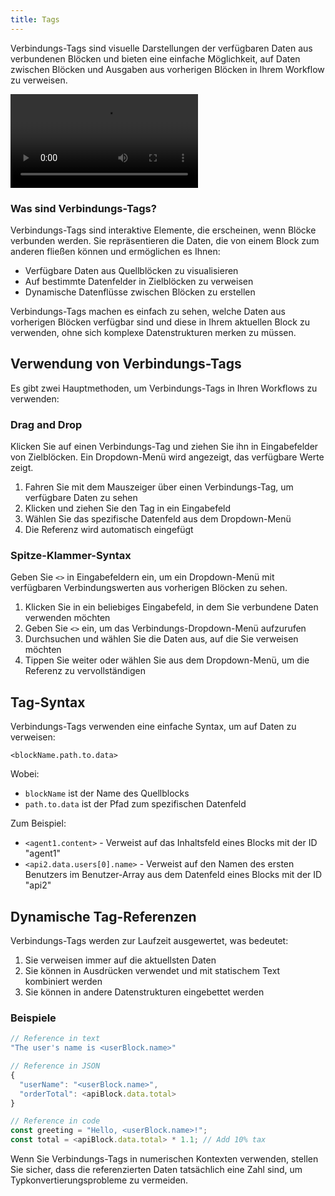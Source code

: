 ```yaml
---
title: Tags
---
```



Verbindungs-Tags sind visuelle Darstellungen der verfügbaren Daten aus verbundenen Blöcken und bieten eine einfache Möglichkeit, auf Daten zwischen Blöcken und Ausgaben aus vorherigen Blöcken in Ihrem Workflow zu verweisen.

<div className="mx-auto w-full overflow-hidden rounded-lg">
  <Video src="connections.mp4" />
</div>

### Was sind Verbindungs-Tags?

Verbindungs-Tags sind interaktive Elemente, die erscheinen, wenn Blöcke verbunden werden. Sie repräsentieren die Daten, die von einem Block zum anderen fließen können und ermöglichen es Ihnen:

- Verfügbare Daten aus Quellblöcken zu visualisieren
- Auf bestimmte Datenfelder in Zielblöcken zu verweisen
- Dynamische Datenflüsse zwischen Blöcken zu erstellen

<Callout type="info">
  Verbindungs-Tags machen es einfach zu sehen, welche Daten aus vorherigen Blöcken verfügbar sind und diese in Ihrem
  aktuellen Block zu verwenden, ohne sich komplexe Datenstrukturen merken zu müssen.
</Callout>

## Verwendung von Verbindungs-Tags

Es gibt zwei Hauptmethoden, um Verbindungs-Tags in Ihren Workflows zu verwenden:

<div className="my-6 grid grid-cols-1 gap-4 md:grid-cols-2">
  <div className="rounded-lg border border-gray-200 p-4 dark:border-gray-800">
    <h3 className="mb-2 text-lg font-medium">Drag and Drop</h3>
    <div className="text-sm text-gray-600 dark:text-gray-400">
      Klicken Sie auf einen Verbindungs-Tag und ziehen Sie ihn in Eingabefelder von Zielblöcken. Ein Dropdown-Menü wird
      angezeigt, das verfügbare Werte zeigt.
    </div>
    <ol className="mt-2 list-decimal pl-5 text-sm text-gray-600 dark:text-gray-400">
      <li>Fahren Sie mit dem Mauszeiger über einen Verbindungs-Tag, um verfügbare Daten zu sehen</li>
      <li>Klicken und ziehen Sie den Tag in ein Eingabefeld</li>
      <li>Wählen Sie das spezifische Datenfeld aus dem Dropdown-Menü</li>
      <li>Die Referenz wird automatisch eingefügt</li>
    </ol>
  </div>

  <div className="rounded-lg border border-gray-200 p-4 dark:border-gray-800">
    <h3 className="mb-2 text-lg font-medium">Spitze-Klammer-Syntax</h3>
    <div className="text-sm text-gray-600 dark:text-gray-400">
      Geben Sie <code>&lt;&gt;</code> in Eingabefeldern ein, um ein Dropdown-Menü mit verfügbaren Verbindungswerten
      aus vorherigen Blöcken zu sehen.
    </div>
    <ol className="mt-2 list-decimal pl-5 text-sm text-gray-600 dark:text-gray-400">
      <li>Klicken Sie in ein beliebiges Eingabefeld, in dem Sie verbundene Daten verwenden möchten</li>
      <li>
        Geben Sie <code>&lt;&gt;</code> ein, um das Verbindungs-Dropdown-Menü aufzurufen
      </li>
      <li>Durchsuchen und wählen Sie die Daten aus, auf die Sie verweisen möchten</li>
      <li>Tippen Sie weiter oder wählen Sie aus dem Dropdown-Menü, um die Referenz zu vervollständigen</li>
    </ol>
  </div>
</div>

## Tag-Syntax

Verbindungs-Tags verwenden eine einfache Syntax, um auf Daten zu verweisen:

```
<blockName.path.to.data>
```

Wobei:

- `blockName` ist der Name des Quellblocks
- `path.to.data` ist der Pfad zum spezifischen Datenfeld

Zum Beispiel:

- `<agent1.content>` - Verweist auf das Inhaltsfeld eines Blocks mit der ID "agent1"
- `<api2.data.users[0].name>` - Verweist auf den Namen des ersten Benutzers im Benutzer-Array aus dem Datenfeld eines Blocks mit der ID "api2"

## Dynamische Tag-Referenzen

Verbindungs-Tags werden zur Laufzeit ausgewertet, was bedeutet:

1. Sie verweisen immer auf die aktuellsten Daten
2. Sie können in Ausdrücken verwendet und mit statischem Text kombiniert werden
3. Sie können in andere Datenstrukturen eingebettet werden

### Beispiele

```javascript
// Reference in text
"The user's name is <userBlock.name>"

// Reference in JSON
{
  "userName": "<userBlock.name>",
  "orderTotal": <apiBlock.data.total>
}

// Reference in code
const greeting = "Hello, <userBlock.name>!";
const total = <apiBlock.data.total> * 1.1; // Add 10% tax
```

<Callout type="warning">
  Wenn Sie Verbindungs-Tags in numerischen Kontexten verwenden, stellen Sie sicher, dass die referenzierten Daten tatsächlich eine Zahl sind,
  um Typkonvertierungsprobleme zu vermeiden.
</Callout>
